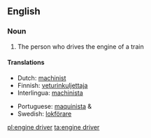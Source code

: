 ==English==

===Noun===
{{en-noun}}

# The person who drives the engine of a train

====Translations====
{{trans-top|person}}
*Dutch: [[machinist]] {{m}}
*Finnish: [[veturinkuljettaja]]
*Interlingua: [[machinista]]
{{trans-mid}}
*Portuguese: [[maquinista]] {{m}} & {{f}}
*Swedish: [[lokförare]] {{c}}
{{trans-bottom}}

[[pl:engine driver]]
[[ta:engine driver]]